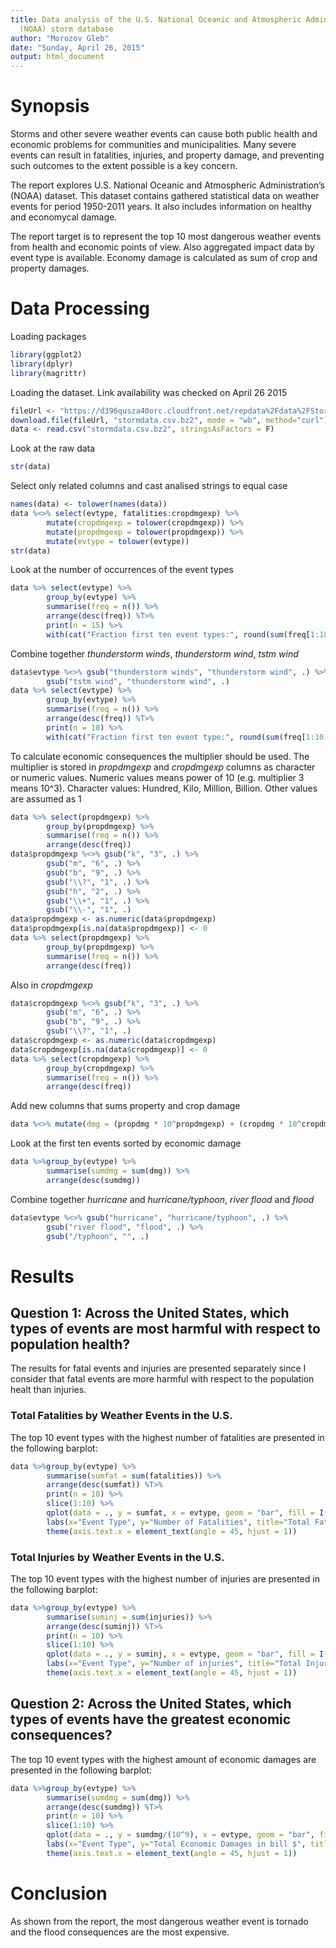 ```yaml
---
title: Data analysis of the U.S. National Oceanic and Atmospheric Administration’s
  (NOAA) storm database
author: "Morozov Gleb"
date: "Sunday, April 26, 2015"
output: html_document
---
```


# Synopsis

Storms and other severe weather events can cause both public health and economic problems for communities and municipalities. Many severe events can result in fatalities, injuries, and property damage, and preventing such outcomes to the extent possible is a key concern.

The report explores U.S. National Oceanic and Atmospheric Administration's (NOAA) dataset. This dataset contains gathered statistical data on weather events for period 1950-2011 years. It also includes information on healthy and economycal damage.

The report target is to represent the top 10 most dangerous weather events from health and economic points of view. Also aggregated impact data by event type is available. Economy damage is calculated as sum of crop and property damages.

# Data Processing

Loading packages
```r
library(ggplot2)
library(dplyr)
library(magrittr)
```

Loading the dataset. Link availability was checked on April 26 2015
```r
fileUrl <- "https://d396qusza40orc.cloudfront.net/repdata%2Fdata%2FStormData.csv.bz2"
download.file(fileUrl, "stormdata.csv.bz2", mode = "wb", method="curl")
data <- read.csv("stormdata.csv.bz2", stringsAsFactors = F)
```

Look at the raw data
```r
str(data)
```

Select only related columns and cast analised strings to equal case
```r
names(data) <- tolower(names(data))
data %<>% select(evtype, fatalities:cropdmgexp) %>% 
        mutate(cropdmgexp = tolower(cropdmgexp)) %>%
        mutate(propdmgexp = tolower(propdmgexp)) %>%
        mutate(evtype = tolower(evtype))
str(data)
```

Look at the number of occurrences of the event types
```r
data %>% select(evtype) %>%
        group_by(evtype) %>% 
        summarise(freq = n()) %>%
        arrange(desc(freq)) %T>% 
        print(n = 15) %>%
        with(cat("Fraction first ten event types:", round(sum(freq[1:10])/sum(freq), 2)*100, "%"))
```

Combine together *thunderstorm winds*, *thunderstorm wind*, *tstm wind*
```r
data$evtype %<>% gsub("thunderstorm winds", "thunderstorm wind", .) %>%
        gsub("tstm wind", "thunderstorm wind", .)
data %>% select(evtype) %>% 
        group_by(evtype) %>% 
        summarise(freq = n()) %>%
        arrange(desc(freq)) %T>% 
        print(n = 10) %>%
        with(cat("Fraction first ten event type:", round(sum(freq[1:10])/sum(freq), 2)*100, "%"))
```

To calculate economic consequences the multiplier should be used. The multiplier is stored in *propdmgexp* and *cropdmgexp* columns as character or numeric values. Numeric values means power of 10 (e.g. multiplier 3 means 10^3). Character values: Hundred, Kilo, Million, Billion. Other values are assumed as 1
```r
data %>% select(propdmgexp) %>% 
        group_by(propdmgexp) %>% 
        summarise(freq = n()) %>% 
        arrange(desc(freq))
data$propdmgexp %<>% gsub("k", "3", .) %>% 
        gsub("m", "6", .) %>% 
        gsub("b", "9", .) %>%
        gsub("\\?", "1", .) %>% 
        gsub("h", "2", .) %>% 
        gsub("\\+", "1", .) %>% 
        gsub("\\-", "1", .)
data$propdmgexp <- as.numeric(data$propdmgexp)
data$propdmgexp[is.na(data$propdmgexp)] <- 0
data %>% select(propdmgexp) %>% 
        group_by(propdmgexp) %>% 
        summarise(freq = n()) %>%
        arrange(desc(freq))
```

Also in *cropdmgexp*
```r
data$cropdmgexp %<>% gsub("k", "3", .) %>% 
        gsub("m", "6", .) %>% 
        gsub("b", "9", .) %>% 
        gsub("\\?", "1", .)
data$cropdmgexp <- as.numeric(data$cropdmgexp)
data$cropdmgexp[is.na(data$cropdmgexp)] <- 0
data %>% select(cropdmgexp) %>% 
        group_by(cropdmgexp) %>% 
        summarise(freq = n()) %>% 
        arrange(desc(freq))
```

Add new columns that sums property and crop damage
```r
data %<>% mutate(dmg = (propdmg * 10^propdmgexp) + (cropdmg * 10^cropdmgexp))
```

Look at the first ten events sorted by economic damage
```r
data %>%group_by(evtype) %>% 
        summarise(sumdmg = sum(dmg)) %>% 
        arrange(desc(sumdmg))
```

Combine together *hurricane* and *hurricane/typhoon*, *river flood* and *flood*
```r
data$evtype %<>% gsub("hurricane", "hurricane/typhoon", .) %>%
        gsub("river flood", "flood", .) %>% 
        gsub("/typhoon", "", .)
```

# Results

## Question 1: Across the United States, which types of events are most harmful with respect to population health?

The results for fatal events and injuries are presented separately since I consider that fatal events are more harmful with respect to the population healt than injuries.

### Total Fatalities by Weather Events in the U.S.

The top 10 event types with the highest number of fatalities are presented in the following barplot:
```r
data %>%group_by(evtype) %>% 
        summarise(sumfat = sum(fatalities)) %>% 
        arrange(desc(sumfat)) %T>% 
        print(n = 10) %>% 
        slice(1:10) %>%
        qplot(data = ., y = sumfat, x = evtype, geom = "bar", fill = I("steelblue"), stat = "identity") + 
        labs(x="Event Type", y="Number of Fatalities", title="Total Fatalities by Weather Events") +
        theme(axis.text.x = element_text(angle = 45, hjust = 1))
```

### Total Injuries by Weather Events in the U.S.

The top 10 event types with the highest number of injuries are presented in the following barplot:
```r
data %>%group_by(evtype) %>% 
        summarise(suminj = sum(injuries)) %>% 
        arrange(desc(suminj)) %T>% 
        print(n = 10) %>% 
        slice(1:10) %>%
        qplot(data = ., y = suminj, x = evtype, geom = "bar", fill = I("steelblue"), stat = "identity") + 
        labs(x="Event Type", y="Number of injuries", title="Total Injuries by Weather Events") +
        theme(axis.text.x = element_text(angle = 45, hjust = 1))
```

## Question 2: Across the United States, which types of events have the greatest economic consequences?

The top 10 event types with the highest amount of economic damages are presented in the following barplot:
```r
data %>%group_by(evtype) %>% 
        summarise(sumdmg = sum(dmg)) %>% 
        arrange(desc(sumdmg)) %T>% 
        print(n = 10) %>% 
        slice(1:10) %>%
        qplot(data = ., y = sumdmg/(10^9), x = evtype, geom = "bar", fill=I("steelblue"), stat="identity") + 
        labs(x="Event Type", y="Total Economic Damages in bill $", title="Total economic damages by weather") +
        theme(axis.text.x = element_text(angle = 45, hjust = 1))
```

# Conclusion


As shown from the report, the most dangerous weather event is tornado and the flood consequences are the most expensive.

